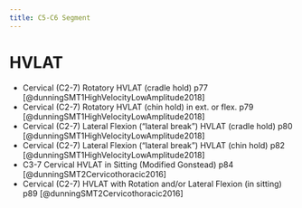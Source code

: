```yaml
---
title: C5-C6 Segment
---
```


# HVLAT

- Cervical (C2-7) Rotatory HVLAT (cradle hold) p77 [@dunningSMT1HighVelocityLowAmplitude2018]
- Cervical (C2-7) Rotatory HVLAT (chin hold) in ext. or flex. p79 [@dunningSMT1HighVelocityLowAmplitude2018]
- Cervical (C2-7) Lateral Flexion ("lateral break") HVLAT (cradle hold) p80 [@dunningSMT1HighVelocityLowAmplitude2018]
- Cervical (C2-7) Lateral Flexion ("lateral break") HVLAT (chin hold) p82 [@dunningSMT1HighVelocityLowAmplitude2018]
- C3-7 Cervical HVLAT in Sitting (Modified Gonstead) p84 [@dunningSMT2Cervicothoracic2016]
- Cervical (C2-7) HVLAT with Rotation and/or Lateral Flexion (in sitting) p89 [@dunningSMT2Cervicothoracic2016]